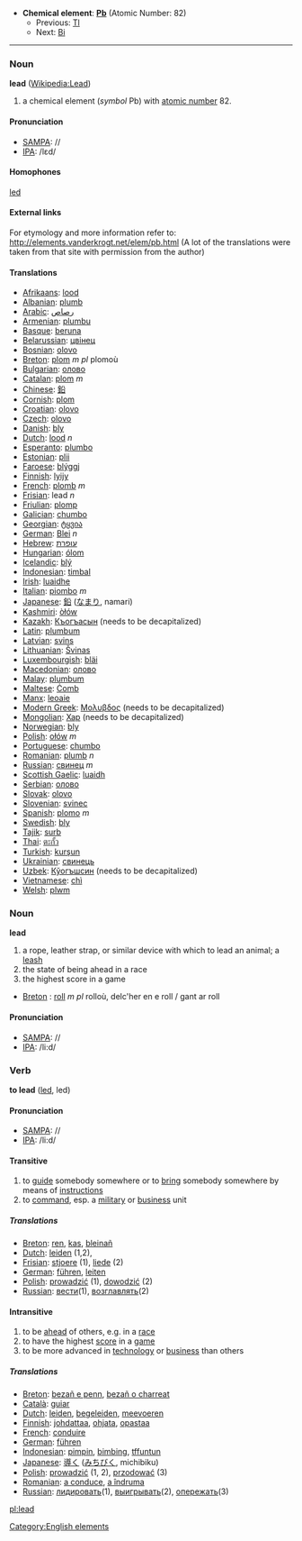 *'''Chemical element''': '''[[Pb]]''' (Atomic Number: 82)
**Previous: [[Thallium|Tl]]
**Next: [[Bismuth|Bi]]
----
=== Noun ===
'''lead''' ([[en:Lead|Wikipedia:Lead]])

# a chemical element (''symbol'' Pb) with [[atomic number]] 82.

==== Pronunciation ====
*[[w:SAMPA|SAMPA]]: //
*[[w:IPA|IPA]]: /lεd/

==== Homophones ====

[[led]]

====External links====
For etymology and more information refer to:
http://elements.vanderkrogt.net/elem/pb.html
(A lot of the translations were taken from that site with permission from the author)

==== Translations ====
*[[Afrikaans]]: [[lood]]
*[[Albanian]]: [[plumb]]
*[[Arabic]]: [[رصاص]]
*[[Armenian]]: [[plumbu]]
*[[Basque]]: [[beruna]]
*[[Belarussian]]: [[цвiнец]]
*[[Bosnian]]: [[olovo]]
*[[Breton]]: [[plom]] ''m'' ''pl'' plomoù
*[[Bulgarian]]: [[олово]]
*[[Catalan]]: [[plom]] ''m''
*[[Chinese]]: [[鉛]]
*[[Cornish]]: [[plom]]
*[[Croatian]]: [[olovo]]
*[[Czech]]: [[olovo]]
*[[Danish]]: [[bly]]
*[[Dutch]]: [[lood]] ''n''
*[[Esperanto]]: [[plumbo]]
*[[Estonian]]: [[plii]]
*[[Faroese]]: [[blýggj]]
*[[Finnish]]: [[lyijy]]
*[[French]]: [[plomb]] ''m''
*[[Frisian]]: lead ''n''
*[[Friulian]]: [[plomp]]
*[[Galician]]: [[chumbo]]
*[[Georgian]]: [[ტყვია]]
*[[German]]: [[Blei]] ''n''
*[[Hebrew]]: [[עופרת]]
*[[Hungarian]]: [[ólom]]
*[[Icelandic]]: [[blý]]
*[[Indonesian]]: [[timbal]]
*[[Irish]]: [[luaidhe]]
*[[Italian]]: [[piombo]] ''m''
*[[Japanese]]: [[鉛]] ([[なまり]], namari)
*[[Kashmiri]]: [[òłów]]
*[[Kazakh]]: [[Къогъасын]] (needs to be decapitalized)
*[[Latin]]: [[plumbum]]
*[[Latvian]]: [[svins]]
*[[Lithuanian]]: [[Švinas]]
*[[Luxembourgish]]: [[bläi]]
*[[Macedonian]]: [[олово]]
*[[Malay]]: [[plumbum]]
*[[Maltese]]: [[Ċomb]]
*[[Manx]]: [[leoaie]]
*[[Modern Greek]]: [[Μολυβδος]] '' ''  (needs to be decapitalized)
*[[Mongolian]]: [[Хар]] (needs to be decapitalized)
*[[Norwegian]]: [[bly]]
*[[Polish]]: [[ołów]] ''m''
*[[Portuguese]]: [[chumbo]]
*[[Romanian]]: [[plumb]] ''n''
*[[Russian]]: [[свинец]] ''m''
*[[Scottish Gaelic]]: [[luaidh]]
*[[Serbian]]: [[олово]]
*[[Slovak]]: [[olovo]]
*[[Slovenian]]: [[svinec]]
*[[Spanish]]: [[plomo]] ''m''
*[[Swedish]]: [[bly]]
*[[Tajik]]: [[surb]]
*[[Thai]]: [[ตะกั้ว]]
*[[Turkish]]: [[kurşun]]
*[[Ukrainian]]: [[свинець]]
*[[Uzbek]]: [[Кўогъшсин]] (needs to be decapitalized)
*[[Vietnamese]]: [[chì]]
*[[Welsh]]: [[plwm]]

===Noun===
'''lead'''

# a rope, leather strap, or similar device with which to lead an animal; a [[leash]]
# the state of being ahead in a race
# the highest score in a game

*[[Breton]] : [[roll]] ''m pl'' rolloù,  delc'her en e roll / gant ar roll

==== Pronunciation ====
*[[w:SAMPA|SAMPA]]: //
*[[w:IPA|IPA]]: /li:d/



=== Verb ===

'''to lead''' ([[led]], led)

==== Pronunciation ====
*[[w:SAMPA|SAMPA]]: //
*[[w:IPA|IPA]]: /li:d/

==== Transitive ====

# to [[guide]] somebody somewhere or to [[bring]] somebody somewhere by means of [[instruction]]s
# to [[command]], esp. a [[military]] or [[business]] unit

===== Translations =====
*[[Breton]]: [[ren]], [[kas]], [[bleinañ]]
*[[Dutch]]: [[leiden]] (1,2), 
*[[Frisian]]: [[stjoere]] (1), [[liede]] (2)
*[[German]]: [[führen]], [[leiten]]
*[[Polish]]: [[prowadzić]] (1), [[dowodzić]] (2)
*[[Russian]]: [[вести]](1), [[возглавлять]](2)

==== Intransitive ====

# to be [[ahead]] of others, e.g. in a [[race]]
# to have the highest [[score]] in a [[game]]
# to be more advanced in [[technology]] or [[business]] than others

===== Translations =====
*[[Breton]]: [[bezañ e penn]], [[bezañ o charreat]]
*[[Català]]: [[guiar]]
*[[Dutch]]: [[leiden]], [[begeleiden]], [[meevoeren]]
*[[Finnish]]: [[johdattaa]], [[ohjata]], [[opastaa]]
*[[French]]: [[conduire]]
*[[German]]: [[führen]]
*[[Indonesian]]: [[pimpin]], [[bimbing]], [[tffuntun]]
*[[Japanese]]: [[導く]] ([[みちびく]], michibiku)
*[[Polish]]: [[prowadzić]] (1, 2), [[przodować]] (3)
*[[Romanian]]: [[a conduce]], [[a îndruma]]
*[[Russian]]: [[лидировать]](1), [[выигрывать]](2), [[опережать]](3)

[[Category:English elements]]
[[pl:lead]]